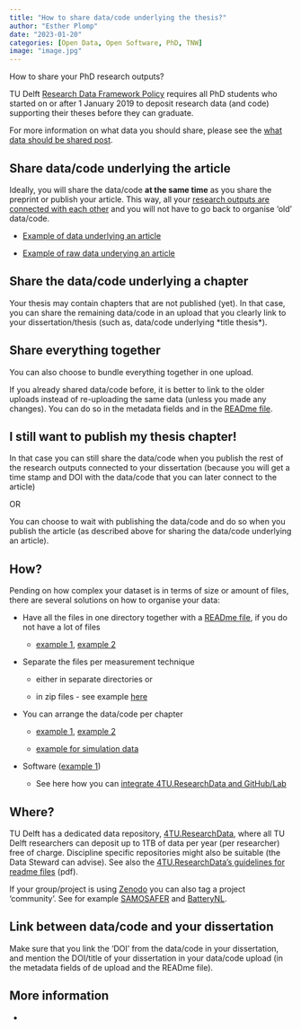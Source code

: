 ```yaml
---
title: "How to share data/code underlying the thesis?"
author: "Esther Plomp"
date: "2023-01-20"
categories: [Open Data, Open Software, PhD, TNW]
image: "image.jpg"
---
```


How to share your PhD research outputs?

TU Delft [Research Data Framework Policy](https://doi.org/10.5281/zenodo.2573159) requires all PhD students who started on or after 1 January 2019 to deposit research data (and code) supporting their theses before they can graduate.

For more information on what data you should share, please see the [what data should be shared post](https://estherplomp.github.io/TNW-OS-support/posts/data-sharing-what/).

## Share data/code underlying the article

Ideally, you will share the data/code **at the same time** as you share the preprint or publish your article. This way, all your [research outputs are connected with each other](https://the-turing-way.netlify.app/communication/citable/citable-linking.html) and you will not have to go back to organise 'old' data/code.

-   [Example of data underlying an article](https://doi.org/10.4121/13031837)

-   [Example of raw data underying an article](https://doi.org/10.4121/16539453)

## Share the data/code underlying a chapter

Your thesis may contain chapters that are not published (yet). In that case, you can share the remaining data/code in an upload that you clearly link to your dissertation/thesis (such as, data/code underlying \*title thesis\*).

## Share everything together

You can also choose to bundle everything together in one upload.

If you already shared data/code before, it is better to link to the older uploads instead of re-uploading the same data (unless you made any changes). You can do so in the metadata fields and in the [READme file](https://estherplomp.github.io/TNW-OS-support/posts/readme/).

## I still want to publish my thesis chapter!

In that case you can still share the data/code when you publish the rest of the research outputs connected to your dissertation (because you will get a time stamp and DOI with the data/code that you can later connect to the article)

OR

You can choose to wait with publishing the data/code and do so when you publish the article (as described above for sharing the data/code underlying an article).

## How?

Pending on how complex your dataset is in terms of size or amount of files, there are several solutions on how to organise your data:

-   Have all the files in one directory together with a [READme file](https://estherplomp.github.io/TNW-OS-support/posts/readme/), if you do not have a lot of files

    -   [example 1](https://doi.org/10.4121/13395482.v1), [example 2](https://doi.org/10.4121/uuid:875f0bfd-c047-480c-8a3f-6322a33b3f9a)

-   Separate the files per measurement technique

    -   either in separate directories or

    -   in zip files - see example [here](https://doi.org/10.4121/13200464.v2)

-   You can arrange the data/code per chapter

    -   [example 1](https://doi.org/10.4121/uuid:81a65517-5b07-4753-9cbc-c566e6640488), [example 2](https://doi.org/10.4121/uuid:44a6b4eb-c4b6-4199-b023-39a97ab0eae8)

    -   [example for simulation data](https://doi.org/10.4121/18996992.v1)

-   Software ([example 1](https://doi.org/10.4121/13066028.v1))

    -   See here how you can [integrate 4TU.ResearchData and GitHub/Lab](https://estherplomp.github.io/TNW-OS-support/posts/Git-4TU-integration/)

## Where?

TU Delft has a dedicated data repository, [4TU.ResearchData](https://data.4tu.nl/info/en/), where all TU Delft researchers can deposit up to 1TB of data per year (per researcher) free of charge. Discipline specific repositories might also be suitable (the Data Steward can advise). See also the [4TU.ResearchData's guidelines for readme files](https://researchdata.4tu.nl/fileadmin/user_upload/Documenten/Guidelines_for_creating_a_README_file.pdf) (pdf).

If your group/project is using [Zenodo](https://zenodo.org/) you can also tag a project 'community'. See for example [SAMOSAFER](https://zenodo.org/communities/samosafer) and [BatteryNL](https://zenodo.org/communities/batterynl/).

## Link between data/code and your dissertation

Make sure that you link the 'DOI' from the data/code in your dissertation, and mention the DOI/title of your dissertation in your data/code upload (in the metadata fields of de upload and the READme file).

## More information

-   
